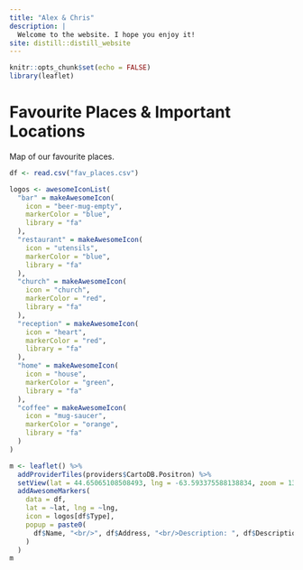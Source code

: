 ```yaml
---
title: "Alex & Chris"
description: |
  Welcome to the website. I hope you enjoy it!
site: distill::distill_website
---
```


```r
knitr::opts_chunk$set(echo = FALSE)
library(leaflet)
```

# Favourite Places & Important Locations

Map of our favourite places.

```r
df <- read.csv("fav_places.csv")

logos <- awesomeIconList(
  "bar" = makeAwesomeIcon(
    icon = "beer-mug-empty",
    markerColor = "blue",
    library = "fa"
  ),
  "restaurant" = makeAwesomeIcon(
    icon = "utensils",
    markerColor = "blue",
    library = "fa"
  ),
  "church" = makeAwesomeIcon(
    icon = "church",
    markerColor = "red",
    library = "fa"
  ),
  "reception" = makeAwesomeIcon(
    icon = "heart",
    markerColor = "red",
    library = "fa"
  ),
  "home" = makeAwesomeIcon(
    icon = "house",
    markerColor = "green",
    library = "fa"
  ),
  "coffee" = makeAwesomeIcon(
    icon = "mug-saucer",
    markerColor = "orange",
    library = "fa"
  )
)

m <- leaflet() %>%
  addProviderTiles(providers$CartoDB.Positron) %>%
  setView(lat = 44.65065108508493, lng = -63.593375588138834, zoom = 13) %>%
  addAwesomeMarkers(
    data = df,
    lat = ~lat, lng = ~lng,
    icon = logos[df$Type],
    popup = paste0(
      df$Name, "<br/>", df$Address, "<br/>Description: ", df$Description
    )
  )
m
```
